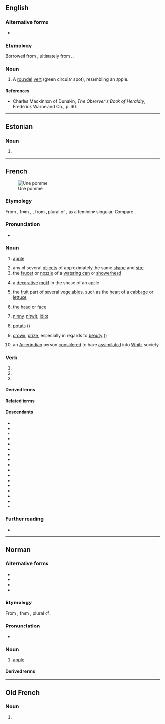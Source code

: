 {{also|pommé}}
==English==

===Alternative forms===
* {{alter|en|pomey}}

===Etymology===
Borrowed from {{bor|en|fr|pomme}}, ultimately from {{der|en|la|poma}}. {{doublet|en|pome}}.

===Noun===
{{en-noun|pomeis}}

# {{lb|en|heraldiccharge}} A [[roundel]] [[vert]] (green circular spot), resembling an apple.

====References====
* Charles Mackinnon of Dunakin, ''The Observer's Book of Heraldry'', Frederick Warne and Co., p. 60.

----

==Estonian==

===Noun===
{{head|et|noun form}}

# {{noun form of|et|pomm||par|p}}

----

==French==
[[File:Red Apple.jpg|thumb|right|Une pomme]]

===Etymology===
From {{inh|fr|frm|pomme}}, from {{inh|fr|fro|pome}}, {{m|fro|pume}}, from {{inh|fr|la|pōma}}, plural of {{m|la|pōmum}}, {{glossary|reanalysis|reanalyzed}} as a feminine singular. Compare {{cog|en|pome}}.

===Pronunciation===
{{IPA|fr|/pɔm/}}
* {{audio|fr|Fr-pomme.ogg|audio}}

===Noun===
{{fr-noun|f}}

# [[apple]] {{gl|[[fruit]]}}
#: {{uxi|fr|[[manger]] [[une]] '''pomme'''|eat an '''apple'''}}
#: {{uxi|fr|[[la pomme ne tombe jamais loin de l'arbre|la '''pomme''' ne tombe jamais loin de l’arbre]]|[[the apple never falls far from the tree|the '''apple''' never falls far from the tree]]}}
# any of several [[object]]s of approximately the same [[shape]] and [[size]]
# the [[faucet]] or [[nozzle]] of a [[watering can]] or [[showerhead]]
#: {{syn|fr|pommeau}}
#: {{uxi|fr|[[la]] '''pomme''' [[d’]][[arrosoir]]|the '''nozzle''' of a watering can}}
# {{lb|fr|architecture}} a [[decorative]] [[motif]] in the shape of an apple
# {{lb|fr|botany}} the [[fruit]] part of several [[vegetable]]s, such as the [[heart]] of a [[cabbage]] or [[lettuce]]
#: {{uxi|fr|[[pomme épineuse|'''pomme''' épineuse]]|[[jimsonweed]]}}
# {{lb|fr|colloquial}} the [[head]] or [[face]]
# {{lb|fr|colloquial}} [[ninny]], [[nitwit]], [[idiot]]
#: {{uxi|fr|[[ce|C’]][[être|est]] [[la]] [[reine]] [[de]]s '''pommes''' !|She's the queen of '''nutters'''!}}
#: {{quote-book|fr| author=Hervé Bazin |authorlink=Hervé Bazin |title=Cri de la chouette |publisher=Grasset |year=1972 |page=222
|passage=C'est le carreau-loupe qui vient de disparaître, hé, '''pomme''' !
|translation=It's the magnifying-glass that just disappeared, eh, '''idiot'''!}}
# {{lb|fr|by ellipsis}} [[potato]] ({{ng|from [[pomme de terre]]}})
# {{lb|fr|figuratively}} [[crown]], [[prize]], especially in regards to [[beauty]] ({{ng|from the association with the {{w|Judgment of Paris}}}})
#: {{uxi|fr|[[elle|Elle]] [[mériter|mérite]] [[la]] '''pomme'''.|She's a real '''beaut'''.}}
# {{lb|fr|Canada|pejorative|offensive}} an [[Amerindian]] person [[considered]] to have [[assimilate]]d into [[White]] society

===Verb===
{{head|fr|verb form}}
# {{inflection of|fr|pommer||1|s|pres|ind//sub}}
# {{inflection of|fr|pommer||2|s|pres|imp}}
# {{inflection of|fr|pommer||3|s|pres|ind//sub}}

====Derived terms====
{{col4|fr|Pomme|aux pommes|bonne pomme|chanter la pomme|croquer la pomme|comparer des pommes et des bananes|comparer des pommes et des poires|cueillir la pomme|cuillère à pomme parisienne|escargot pomme|être dans les pommes|Grosse Pomme|haut comme trois pommes|jus de pomme|la pomme ne tombe jamais loin de l'arbre|ma pomme|marque à la pomme|passe-pomme|pomiforme|pommage|pommé|pomme à cidre|pomme à couteau|pomme de couteau|pomme à cuire|pomme cajou|pomme cannelle|Pomme Clochard|pomme-cythère|pomme cythère|pomme d'abricot|pomme d'Adam|pomme d'amour|pomme d'éléphant|pomme d'orange|pomme de Calville|pomme de discorde|pomme de l'air|pomme de mai|pomme de Médée|pomme de merveille|pomme de Paradis|pomme de pin|pomme-de-pin|pomme de pré|pomme de reinette|pomme de table|pomme de terre|pomme de terre en robe de chambre|pomme de terre en robe des champs|pomme de tire|pomme duchesse|pomme épineuse|pomme frite|pomme-grenade|pommeau|pomme liane|pomme-liane|pomme paille|pomme pourrie|pomme punique|pomme purée|pommes soufflées|pommer|pommeraie|pommes frites|pomme tapée|pommette|pommier|pomo|sa pomme|se payer la pomme|sucer la pomme|sucre de pomme|ta pomme|tomber dans les pommes|vert pomme|vide-pomme}}

====Related terms====
{{rel3|fr|pommeau|pommer|pommier}}

====Descendants====
{{top4}}
* {{desc|gcf|ponm}}
* {{desc|ht|pòm}}
* {{desc|lou|pòm}}
* {{desc|mfe|pom}}
* {{desc|crs|ponm}}
* {{desc|bor=1|am|ፖም}}
* {{desc|bor=1|fud|pomo}}
* {{desc|bor=1|en|pomme|alts=1}}
* {{desc|bor=1|eo|pomo}}
* {{desc|bor=1|de|Pommes|qq=via the phrase {{l|fr|pommes frites}}}}
* {{desc|bor=1|km|ប៉ុម}}
* {{desc|bor=1|mg|paoma}}
* {{desc|bor=1|zdj|pomu}}
* {{desc|bor=1|rw|pome}}
* {{desc|bor=1|blt|ꪝ꪿ꪮꪣ}}
* {{desc|bor=1|vi|bôm}}
* {{desc|bor=1|wo|pom}}
{{bottom}}

===Further reading===
* {{R:TLFi}}

{{C|fr|Fruits}}

----

==Norman==
{{wikipedia|poume|lang=nrm}}

===Alternative forms===
* {{alter|nrf|paomme||Guernsey}}
* {{alter|nrf|poume||continental Norman}}
* {{alter|nrf|poumme||Jersey}}
* {{alter|nrf|pum||Sark}}

===Etymology===
From {{inh|nrf|la|pomme}}, from {{inh|nrf|la|pōma}}, plural of {{m|la|pōmum|t=fruit}}.

===Pronunciation===
* {{audio|nrf|Jer-pomme.ogg|Audio}}

===Noun===
{{nrf-noun|f}}

# {{lb|nrf|Jersey}} [[apple]]

====Derived terms====
{{col4|nrf
|pomme à cidre
|pomme dé garde
|pomme dé sapîn
|pomme dé tabl'ye
|pomme dé tchêne
|pomme douoche
|pomme suthe
|pommyi
}}

{{topics|nrf|Fruits}}

----

==Old French==

===Noun===
{{fro-noun|f}}

# {{alternative form of|fro|pome}}